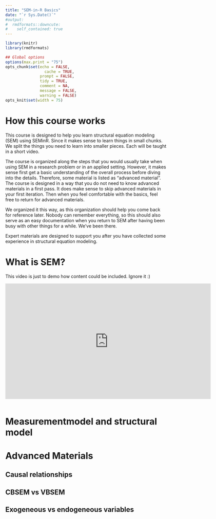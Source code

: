 ```yaml
---
title: "SEM-in-R Basics"
date: "`r Sys.Date()`"
#output:
#  rmdformats::downcute:
#    self_contained: true
---
```



```r
library(knitr)
library(rmdformats)

## Global options
options(max.print = "75")
opts_chunk$set(echo = FALSE,
	             cache = TRUE,
               prompt = FALSE,
               tidy = TRUE,
               comment = NA,
               message = FALSE,
               warning = FALSE)
opts_knit$set(width = 75)
```


# How this course works
This course is designed to help you learn structural equation modeling (SEM) using SEMinR.
Since it makes sense to learn things in small chunks. We split the things you need to learn into
smaller pieces. Each will be taught in a short video. 

The course is organized along the steps that you would usually take when using SEM in a research problem or in an applied setting. However, it makes sense first get a basic understanding of the overall process before diving into the details.
Therefore, some material is listed as "advanced material". The course is designed in a way
that you do not need to know advanced materials in a first pass.
It does make sense to skip advanced materials in your first iteration. Then when you feel comfortable with the basics, feel free to return for advanced materials.

We organized it this way, as this organization should help you come back for reference later.
Nobody can remember everything, so this should also serve as an easy documentation when you return to SEM after having been busy with other things for a while. We've been there. 

Expert materials are designed to support you after you have collected some experience in structural equation modeling. 






# What is SEM?


This video is just to demo how content could be included. Ignore it :)

<iframe width="640" height="360" src="https://www.youtube.com/embed/5ZXsIRI4Wlc" frameborder="0" allow="accelerometer; autoplay; clipboard-write; encrypted-media; gyroscope; picture-in-picture" allowfullscreen data-external="1"></iframe>


```r

```


# Measurementmodel and structural model

# Advanced Materials

## Causal relationships

## CBSEM vs VBSEM

## Exogeneous vs endogeneous variables

